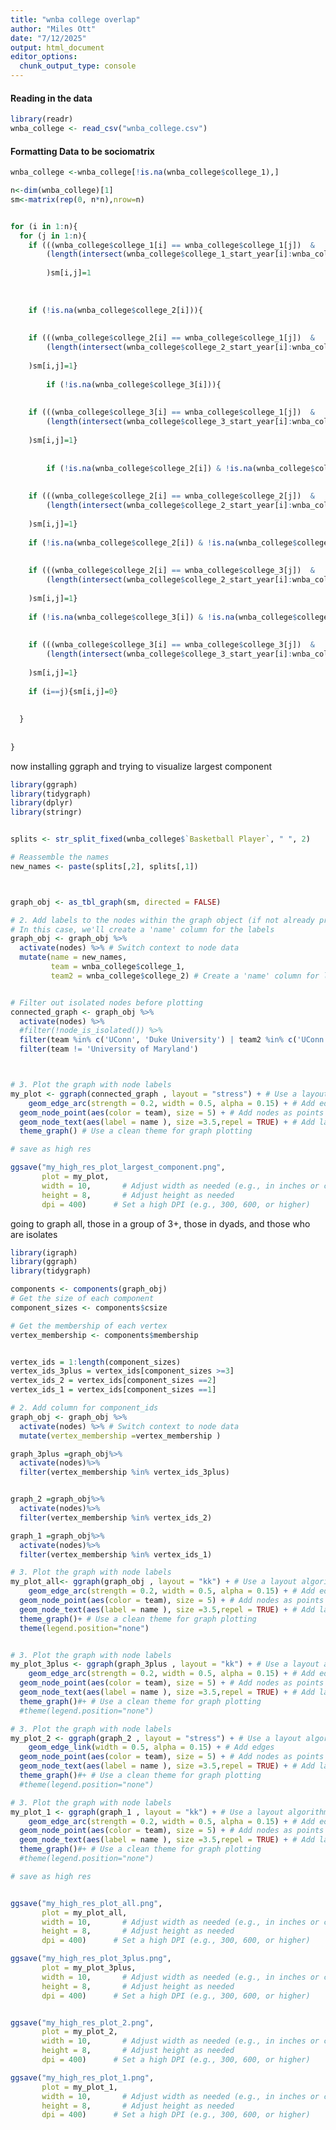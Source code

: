 ```yaml
---
title: "wnba college overlap"
author: "Miles Ott"
date: "7/12/2025"
output: html_document
editor_options: 
  chunk_output_type: console
---
```



#### Reading in the data
```r
library(readr)
wnba_college <- read_csv("wnba_college.csv")

```

#### Formatting Data to be sociomatrix
```r

wnba_college <-wnba_college[!is.na(wnba_college$college_1),]

n<-dim(wnba_college)[1]
sm<-matrix(rep(0, n*n),nrow=n)


for (i in 1:n){
  for (j in 1:n){
    if (((wnba_college$college_1[i] == wnba_college$college_1[j])  &
        (length(intersect(wnba_college$college_1_start_year[i]:wnba_college$college_1_end_year[i], wnba_college$college_1_start_year[j]:wnba_college$college_1_end_year[j]) )>=1)) 
        
        )sm[i,j]=1
    
    
     
    if (!is.na(wnba_college$college_2[i])){
      
    
    if (((wnba_college$college_2[i] == wnba_college$college_1[j])  &
        (length(intersect(wnba_college$college_2_start_year[i]:wnba_college$college_2_end_year[i], wnba_college$college_1_start_year[j]:wnba_college$college_1_end_year[j]) )>=1)) 
        
    )sm[i,j]=1}
    
        if (!is.na(wnba_college$college_3[i])){
      
    
    if (((wnba_college$college_3[i] == wnba_college$college_1[j])  &
        (length(intersect(wnba_college$college_3_start_year[i]:wnba_college$college_3_end_year[i], wnba_college$college_1_start_year[j]:wnba_college$college_1_end_year[j]) )>=1)) 
        
    )sm[i,j]=1}
    
    
        if (!is.na(wnba_college$college_2[i]) & !is.na(wnba_college$college_2[j])){
      
    
    if (((wnba_college$college_2[i] == wnba_college$college_2[j])  &
        (length(intersect(wnba_college$college_2_start_year[i]:wnba_college$college_2_end_year[i], wnba_college$college_2_start_year[j]:wnba_college$college_2_end_year[j]) )>=1)) 
        
    )sm[i,j]=1}
    
    if (!is.na(wnba_college$college_2[i]) & !is.na(wnba_college$college_3[j])){
      
    
    if (((wnba_college$college_2[i] == wnba_college$college_3[j])  &
        (length(intersect(wnba_college$college_2_start_year[i]:wnba_college$college_2_end_year[i], wnba_college$college_3_start_year[j]:wnba_college$college_3_end_year[j]) )>=1)) 
        
    )sm[i,j]=1}
    
    if (!is.na(wnba_college$college_3[i]) & !is.na(wnba_college$college_3[j])){
      
    
    if (((wnba_college$college_3[i] == wnba_college$college_3[j])  &
        (length(intersect(wnba_college$college_3_start_year[i]:wnba_college$college_3_end_year[i], wnba_college$college_3_start_year[j]:wnba_college$college_3_end_year[j]) )>=1)) 
        
    )sm[i,j]=1}
    
    if (i==j){sm[i,j]=0}
    
    
  }
  
  
}

```





now installing ggraph and trying to visualize largest component
```r

library(ggraph)
library(tidygraph)
library(dplyr)
library(stringr)


splits <- str_split_fixed(wnba_college$`Basketball Player`, " ", 2)

# Reassemble the names
new_names <- paste(splits[,2], splits[,1])



graph_obj <- as_tbl_graph(sm, directed = FALSE)

# 2. Add labels to the nodes within the graph object (if not already present)
# In this case, we'll create a 'name' column for the labels
graph_obj <- graph_obj %>%
  activate(nodes) %>% # Switch context to node data
  mutate(name = new_names,
         team = wnba_college$college_1,
         team2 = wnba_college$college_2) # Create a 'name' column for labels


# Filter out isolated nodes before plotting
connected_graph <- graph_obj %>%
  activate(nodes) %>%
  #filter(!node_is_isolated()) %>%
  filter(team %in% c('UConn', 'Duke University') | team2 %in% c('UConn', 'Duke University'))%>%
  filter(team != 'University of Maryland')



# 3. Plot the graph with node labels
my_plot <- ggraph(connected_graph , layout = "stress") + # Use a layout algorithm (e.g., "stress")
    geom_edge_arc(strength = 0.2, width = 0.5, alpha = 0.15) + # Add edges
  geom_node_point(aes(color = team), size = 5) + # Add nodes as points
  geom_node_text(aes(label = name ), size =3.5,repel = TRUE) + # Add labels from the 'name' column
  theme_graph() # Use a clean theme for graph plotting

# save as high res

ggsave("my_high_res_plot_largest_component.png", 
       plot = my_plot, 
       width = 10,       # Adjust width as needed (e.g., in inches or centimeters)
       height = 8,       # Adjust height as needed
       dpi = 400)      # Set a high DPI (e.g., 300, 600, or higher)

```

going to graph all, those in a group of 3+, those in dyads, and those who are isolates

```r

library(igraph)
library(ggraph)
library(tidygraph)

components <- components(graph_obj)
# Get the size of each component
component_sizes <- components$csize

# Get the membership of each vertex
vertex_membership <- components$membership


vertex_ids = 1:length(component_sizes)
vertex_ids_3plus = vertex_ids[component_sizes >=3]
vertex_ids_2 = vertex_ids[component_sizes ==2]
vertex_ids_1 = vertex_ids[component_sizes ==1]

# 2. Add column for component_ids
graph_obj <- graph_obj %>%
  activate(nodes) %>% # Switch context to node data
  mutate(vertex_membership =vertex_membership ) 

graph_3plus =graph_obj%>%
  activate(nodes)%>%
  filter(vertex_membership %in% vertex_ids_3plus)


graph_2 =graph_obj%>%
  activate(nodes)%>%
  filter(vertex_membership %in% vertex_ids_2)

graph_1 =graph_obj%>%
  activate(nodes)%>%
  filter(vertex_membership %in% vertex_ids_1)

# 3. Plot the graph with node labels
my_plot_all<- ggraph(graph_obj , layout = "kk") + # Use a layout algorithm (e.g., "stress")
    geom_edge_arc(strength = 0.2, width = 0.5, alpha = 0.15) + # Add edges
  geom_node_point(aes(color = team), size = 5) + # Add nodes as points
  geom_node_text(aes(label = name ), size =3.5,repel = TRUE) + # Add labels from the 'name' column
  theme_graph()+ # Use a clean theme for graph plotting
  theme(legend.position="none")


# 3. Plot the graph with node labels
my_plot_3plus <- ggraph(graph_3plus , layout = "kk") + # Use a layout algorithm (e.g., "stress")
    geom_edge_arc(strength = 0.2, width = 0.5, alpha = 0.15) + # Add edges
  geom_node_point(aes(color = team), size = 5) + # Add nodes as points
  geom_node_text(aes(label = name ), size =3.5,repel = TRUE) + # Add labels from the 'name' column
  theme_graph()#+ # Use a clean theme for graph plotting
  #theme(legend.position="none")

# 3. Plot the graph with node labels
my_plot_2 <- ggraph(graph_2 , layout = "stress") + # Use a layout algorithm (e.g., "stress")
    geom_edge_link(width = 0.5, alpha = 0.15) + # Add edges
  geom_node_point(aes(color = team), size = 5) + # Add nodes as points
  geom_node_text(aes(label = name ), size =3.5,repel = TRUE) + # Add labels from the 'name' column
  theme_graph()#+ # Use a clean theme for graph plotting
  #theme(legend.position="none")

# 3. Plot the graph with node labels
my_plot_1 <- ggraph(graph_1 , layout = "kk") + # Use a layout algorithm (e.g., "stress")
    geom_edge_arc(strength = 0.2, width = 0.5, alpha = 0.15) + # Add edges
  geom_node_point(aes(color = team), size = 5) + # Add nodes as points
  geom_node_text(aes(label = name ), size =3.5,repel = TRUE) + # Add labels from the 'name' column
  theme_graph()#+ # Use a clean theme for graph plotting
  #theme(legend.position="none")

# save as high res


ggsave("my_high_res_plot_all.png", 
       plot = my_plot_all, 
       width = 10,       # Adjust width as needed (e.g., in inches or centimeters)
       height = 8,       # Adjust height as needed
       dpi = 400)      # Set a high DPI (e.g., 300, 600, or higher)

ggsave("my_high_res_plot_3plus.png", 
       plot = my_plot_3plus, 
       width = 10,       # Adjust width as needed (e.g., in inches or centimeters)
       height = 8,       # Adjust height as needed
       dpi = 400)      # Set a high DPI (e.g., 300, 600, or higher)


ggsave("my_high_res_plot_2.png", 
       plot = my_plot_2, 
       width = 10,       # Adjust width as needed (e.g., in inches or centimeters)
       height = 8,       # Adjust height as needed
       dpi = 400)      # Set a high DPI (e.g., 300, 600, or higher)

ggsave("my_high_res_plot_1.png", 
       plot = my_plot_1, 
       width = 10,       # Adjust width as needed (e.g., in inches or centimeters)
       height = 8,       # Adjust height as needed
       dpi = 400)      # Set a high DPI (e.g., 300, 600, or higher)

```


